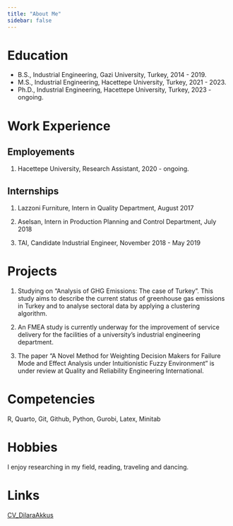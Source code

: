 ```yaml
---
title: "About Me"
sidebar: false 
---
```


# Education

-   B.S., Industrial Engineering, Gazi University, Turkey, 2014 - 2019.
-   M.S., Industrial Engineering, Hacettepe University, Turkey, 2021 - 2023.
-   Ph.D., Industrial Engineering, Hacettepe University, Turkey, 2023 - ongoing.

# Work Experience

## Employements

1.  Hacettepe University, Research Assistant, 2020 - ongoing.

## Internships

1.  Lazzoni Furniture, Intern in Quality Department, August 2017

2.  Aselsan, Intern in Production Planning and Control Department, July 2018

3.  TAI, Candidate Industrial Engineer, November 2018 - May 2019

# Projects

1. Studying on "Analysis of GHG Emissions: The case of Turkey". This study aims to describe the current status of greenhouse gas emissions in Turkey and to analyse sectoral data by applying a clustering algorithm. 

2. An FMEA study is currently underway for the improvement of service delivery for the facilities of a university's industrial engineering department.

3. The paper "A Novel Method for Weighting Decision Makers for Failure Mode and Effect Analysis under Intuitionistic Fuzzy Environment" is under review at Quality and Reliability Engineering International.

# Competencies

R, Quarto, Git, Github, Python, Gurobi, Latex, Minitab

# Hobbies

I enjoy researching in my field, reading, traveling and dancing.

# Links
[CV_DilaraAkkus](CV_Dilara Akkus__page-0001.jpg)


